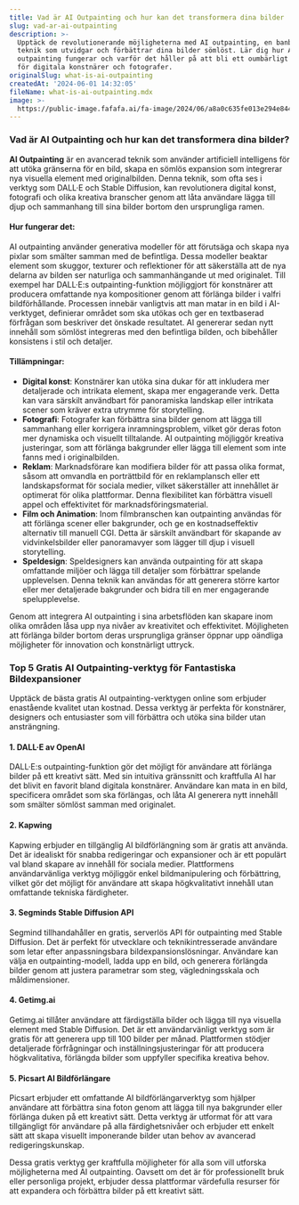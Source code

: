 ```yaml
---
title: Vad är AI Outpainting och hur kan det transformera dina bilder
slug: vad-ar-ai-outpainting
description: >-
  Upptäck de revolutionerande möjligheterna med AI outpainting, en banbrytande
  teknik som utvidgar och förbättrar dina bilder sömlöst. Lär dig hur AI bild
  outpainting fungerar och varför det håller på att bli ett oumbärligt verktyg
  för digitala konstnärer och fotografer.
originalSlug: what-is-ai-outpainting
createdAt: '2024-06-01 14:32:05'
fileName: what-is-ai-outpainting.mdx
image: >-
  https://public-image.fafafa.ai/fa-image/2024/06/a8a0c635fe013e294e844f629758c3a5.webp
---
```




### Vad är AI Outpainting och hur kan det transformera dina bilder?

**AI Outpainting** är en avancerad teknik som använder artificiell intelligens för att utöka gränserna för en bild, skapa en sömlös expansion som integrerar nya visuella element med originalbilden. Denna teknik, som ofta ses i verktyg som DALL·E och Stable Diffusion, kan revolutionera digital konst, fotografi och olika kreativa branscher genom att låta användare lägga till djup och sammanhang till sina bilder bortom den ursprungliga ramen.

#### Hur fungerar det:
AI outpainting använder generativa modeller för att förutsäga och skapa nya pixlar som smälter samman med de befintliga. Dessa modeller beaktar element som skuggor, texturer och reflektioner för att säkerställa att de nya delarna av bilden ser naturliga och sammanhängande ut med originalet. Till exempel har DALL·E:s outpainting-funktion möjliggjort för konstnärer att producera omfattande nya kompositioner genom att förlänga bilder i valfri bildförhållande. Processen innebär vanligtvis att man matar in en bild i AI-verktyget, definierar området som ska utökas och ger en textbaserad förfrågan som beskriver det önskade resultatet. AI genererar sedan nytt innehåll som sömlöst integreras med den befintliga bilden, och bibehåller konsistens i stil och detaljer.

#### Tillämpningar:
- **Digital konst**: Konstnärer kan utöka sina dukar för att inkludera mer detaljerade och intrikata element, skapa mer engagerande verk. Detta kan vara särskilt användbart för panoramiska landskap eller intrikata scener som kräver extra utrymme för storytelling.
- **Fotografi**: Fotografer kan förbättra sina bilder genom att lägga till sammanhang eller korrigera inramningsproblem, vilket gör deras foton mer dynamiska och visuellt tilltalande. AI outpainting möjliggör kreativa justeringar, som att förlänga bakgrunder eller lägga till element som inte fanns med i originalbilden.
- **Reklam**: Marknadsförare kan modifiera bilder för att passa olika format, såsom att omvandla en porträttbild för en reklamplansch eller ett landskapsformat för sociala medier, vilket säkerställer att innehållet är optimerat för olika plattformar. Denna flexibilitet kan förbättra visuell appel och effektivitet för marknadsföringsmaterial.
- **Film och Animation**: Inom filmbranschen kan outpainting användas för att förlänga scener eller bakgrunder, och ge en kostnadseffektiv alternativ till manuell CGI. Detta är särskilt användbart för skapande av vidvinkelsbilder eller panoramavyer som lägger till djup i visuell storytelling.
- **Speldesign**: Speldesigners kan använda outpainting för att skapa omfattande miljöer och lägga till detaljer som förbättrar spelande upplevelsen. Denna teknik kan användas för att generera större kartor eller mer detaljerade bakgrunder och bidra till en mer engagerande spelupplevelse.

Genom att integrera AI outpainting i sina arbetsflöden kan skapare inom olika områden låsa upp nya nivåer av kreativitet och effektivitet. Möjligheten att förlänga bilder bortom deras ursprungliga gränser öppnar upp oändliga möjligheter för innovation och konstnärligt uttryck.

### Top 5 Gratis AI Outpainting-verktyg för Fantastiska Bildexpansioner

Upptäck de bästa gratis AI outpainting-verktygen online som erbjuder enastående kvalitet utan kostnad. Dessa verktyg är perfekta för konstnärer, designers och entusiaster som vill förbättra och utöka sina bilder utan ansträngning.

#### 1. DALL·E av OpenAI
DALL·E:s outpainting-funktion gör det möjligt för användare att förlänga bilder på ett kreativt sätt. Med sin intuitiva gränssnitt och kraftfulla AI har det blivit en favorit bland digitala konstnärer. Användare kan mata in en bild, specificera området som ska förlängas, och låta AI generera nytt innehåll som smälter sömlöst samman med originalet.

#### 2. Kapwing
Kapwing erbjuder en tillgänglig AI bildförlängning som är gratis att använda. Det är idealiskt för snabba redigeringar och expansioner och är ett populärt val bland skapare av innehåll för sociala medier. Plattformens användarvänliga verktyg möjliggör enkel bildmanipulering och förbättring, vilket gör det möjligt för användare att skapa högkvalitativt innehåll utan omfattande tekniska färdigheter.

#### 3. Segminds Stable Diffusion API
Segmind tillhandahåller en gratis, serverlös API för outpainting med Stable Diffusion. Det är perfekt för utvecklare och teknikintresserade användare som letar efter anpassningsbara bildexpansionslösningar. Användare kan välja en outpainting-modell, ladda upp en bild, och generera förlängda bilder genom att justera parametrar som steg, vägledningsskala och måldimensioner.

#### 4. Getimg.ai
Getimg.ai tillåter användare att färdigställa bilder och lägga till nya visuella element med Stable Diffusion. Det är ett användarvänligt verktyg som är gratis för att generera upp till 100 bilder per månad. Plattformen stödjer detaljerade förfrågningar och inställningsjusteringar för att producera högkvalitativa, förlängda bilder som uppfyller specifika kreativa behov.

#### 5. Picsart AI Bildförlängare
Picsart erbjuder ett omfattande AI bildförlängarverktyg som hjälper användare att förbättra sina foton genom att lägga till nya bakgrunder eller förlänga duken på ett kreativt sätt. Detta verktyg är utformat för att vara tillgängligt för användare på alla färdighetsnivåer och erbjuder ett enkelt sätt att skapa visuellt imponerande bilder utan behov av avancerad redigeringskunskap.

Dessa gratis verktyg ger kraftfulla möjligheter för alla som vill utforska möjligheterna med AI outpainting. Oavsett om det är för professionellt bruk eller personliga projekt, erbjuder dessa plattformar värdefulla resurser för att expandera och förbättra bilder på ett kreativt sätt.